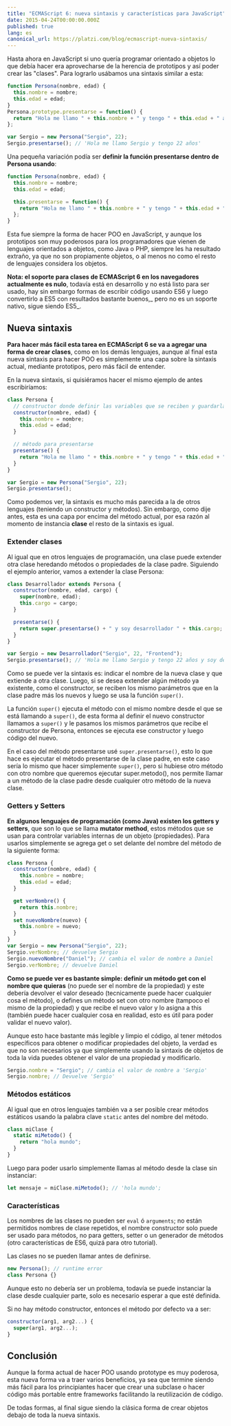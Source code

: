 ```yaml
---
title: "ECMAScript 6: nueva sintaxis y características para JavaScript"
date: 2015-04-24T00:00:00.000Z
published: true
lang: es
canonical_url: https://platzi.com/blog/ecmascript-nueva-sintaxis/
---
```


Hasta ahora en JavaScript si uno quería programar orientado a objetos lo que
debía hacer era aprovecharse de la herencia de prototipos y así poder crear las
"clases". Para lograrlo usábamos una sintaxis similar a esta:

```js
function Persona(nombre, edad) {
  this.nombre = nombre;
  this.edad = edad;
}
Persona.prototype.presentarse = function() {
  return "Hola me llamo " + this.nombre + " y tengo " + this.edad + " años";
};

var Sergio = new Persona("Sergio", 22);
Sergio.presentarse(); // 'Hola me llamo Sergio y tengo 22 años'
```

Una pequeña variación podía ser **definir la función presentarse dentro de
Persona usando**:

```js
function Persona(nombre, edad) {
  this.nombre = nombre;
  this.edad = edad;

  this.presentarse = function() {
    return "Hola me llamo " + this.nombre + " y tengo " + this.edad + " años";
  };
}
```

Esta fue siempre la forma de hacer POO en JavaScript, y aunque los prototipos
son muy poderosos para los programadores que vienen de lenguajes orientados a
objetos, como Java o PHP, siempre les ha resultado extraño, ya que no son
propiamente objetos, o al menos no como el resto de lenguajes considera los
objetos.

**Nota: el soporte para clases de ECMAScript 6 en los navegadores actualmente es
nulo**, todavía está en desarrollo y no está listo para ser usado, hay sin
embargo formas de escribir código usando ES6 y luego convertirlo a ES5 con
resultados bastante buenos,_ pero no es un soporte nativo, sigue siendo ES5_.

## Nueva sintaxis

**Para hacer más fácil esta tarea en ECMAScript 6 se va a agregar una forma de
crear clases**, como en los demás lenguajes, aunque al final esta nueva sintaxis
para hacer POO es simplemente una capa sobre la sintaxis actual, mediante
prototipos, pero más fácil de entender.

En la nueva sintaxis, si quisiéramos hacer el mismo ejemplo de antes
escribiríamos:

```js
class Persona {
  // constructor donde definir las variables que se reciben y guardarlas en el objeto usando this
  constructor(nombre, edad) {
    this.nombre = nombre;
    this.edad = edad;
  }

  // método para presentarse
  presentarse() {
    return "Hola me llamo " + this.nombre + " y tengo " + this.edad + " años";
  }
}

var Sergio = new Persona("Sergio", 22);
Sergio.presentarse();
```

Como podemos ver, la sintaxis es mucho más parecida a la de otros lenguajes
(teniendo un constructor y métodos). Sin embargo, como dije antes, esta es una
capa por encima del método actual, por esa razón al momento de instancia
**clase** el resto de la sintaxis es igual.

### Extender clases

Al igual que en otros lenguajes de programación, una clase puede extender otra
clase heredando métodos o propiedades de la clase padre. Siguiendo el ejemplo
anterior, vamos a extender la clase Persona:

```js
class Desarrollador extends Persona {
  constructor(nombre, edad, cargo) {
    super(nombre, edad);
    this.cargo = cargo;
  }

  presentarse() {
    return super.presentarse() + " y soy desarrollador " + this.cargo;
  }
}

var Sergio = new Desarrollador("Sergio", 22, "Frontend");
Sergio.presentarse(); // 'Hola me llamo Sergio y tengo 22 años y soy desarrollador Frontend'
```

Como se puede ver la sintaxis es: indicar el nombre de la nueva clase y que
extiende a otra clase. Luego, si se desea extender algún método ya existente,
como el constructor, se reciben los mismo parámetros que en la clase padre más
los nuevos y luego se usa la función `super()`.

La función `super()` ejecuta el método con el mismo nombre desde el que se está
llamando a `super()`, de esta forma al definir el nuevo constructor llamamos a
`super()` y le pasamos los mismos parámetros que recibe el constructor de
Persona, entonces se ejecuta ese constructor y luego código del nuevo.

En el caso del método presentarse usé `super.presentarse()`, esto lo que hace es
ejecutar el método presentarse de la clase padre, en este caso sería lo mismo
que hacer simplemente `super()`, pero si hubiese otro método con otro nombre que
queremos ejecutar super.metodo(), nos permite llamar a un método de la clase
padre desde cualquier otro método de la nueva clase.

### Getters y Setters

**En algunos lenguajes de programación (como Java) existen los getters y
setters**, que son lo que se llama **mutator method**, estos métodos que se usan
para controlar variables internas de un objeto (propiedades). Para usarlos
simplemente se agrega get o set delante del nombre del método de la siguiente
forma:

```js
class Persona {
  constructor(nombre, edad) {
    this.nombre = nombre;
    this.edad = edad;
  }

  get verNombre() {
    return this.nombre;
  }
  set nuevoNombre(nuevo) {
    this.nombre = nuevo;
  }
}
var Sergio = new Persona("Sergio", 22);
Sergio.verNombre; // devuelve Sergio
Sergio.nuevoNombre("Daniel"); // cambia el valor de nombre a Daniel
Sergio.verNombre; // devuelve Daniel
```

**Como se puede ver es bastante simple: definir un método get con el nombre que
quieras** (no puede ser el nombre de la propiedad) y este debería devolver el
valor deseado (tecnicamente puede hacer cualquier cosa el método), o defines un
método set con otro nombre (tampoco el mismo de la propiedad) y que recibe el
nuevo valor y lo asigna a this (también puede hacer cualquier cosa en realidad,
esto es útil para poder validar el nuevo valor).

Aunque esto hace bastante más legible y limpio el código, al tener métodos
específicos para obtener o modificar propiedades del objeto, la verdad es que no
son necesarios ya que simplemente usando la sintaxis de objetos de toda la vida
puedes obtener el valor de una propiedad y modificarlo.

```js
Sergio.nombre = "Sergio"; // cambia el valor de nombre a 'Sergio'
Sergio.nombre; // Devuelve 'Sergio'
```

### Métodos estáticos

Al igual que en otros lenguajes también va a ser posible crear métodos estáticos
usando la palabra clave `static` antes del nombre del método.

```js
class miClase {
  static miMetodo() {
    return "hola mundo";
  }
}
```

Luego para poder usarlo simplemente llamas al método desde la clase sin
instanciar:

```js
let mensaje = miClase.miMetodo(); // 'hola mundo';
```

### Características

Los nombres de las clases no pueden ser `eval` ó `arguments`; no están
permitidos nombres de clase repetidos, el nombre constructor solo puede ser
usado para métodos, no para getters, setter o un generador de métodos (otro
características de ES6, quizá para otro tutorial).

Las clases no se pueden llamar antes de definirse.

```js
new Persona(); // runtime error
class Persona {}
```

Aunque esto no debería ser un problema, todavía se puede instanciar la clase
desde cualquier parte, solo es necesario esperar a que esté definida.

Si no hay método constructor, entonces el método por defecto va a ser:

```js
constructor(arg1, arg2...) {
  super(arg1, arg2...);
}
```

## Conclusión

Aunque la forma actual de hacer POO usando prototype es muy poderosa, esta nueva
forma va a traer varios beneficios, ya sea que termine siendo más fácil para los
principiantes hacer que crear una subclase o hacer código más portable entre
frameworks facilitando la reutilización de código.

De todas formas, al final sigue siendo la clásica forma de crear objetos debajo
de toda la nueva sintaxis.
